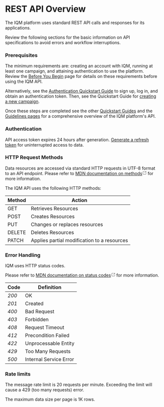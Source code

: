 # REST API Overview

The IQM platform uses standard REST API calls and responses for its applications. 

Review the following sections for the basic information on API specifications to avoid errors and workflow interruptions. 

### Prerequisites 

The minimum requirements are: creating an account with IQM, running at least one campaign, and attaining authentication to use the platform. Review the [Before You Begin](/docs/Getting%20Started/Before-You-Begin) page for details on these requirements before using the IQM API. 

Alternatively, see the [Authentication Quickstart Guide](/docs/Quickstart%20Guides/Authentication-Quickstart-Guide) to sign up, log in, and obtain an authentication token. Then, see the Quickstart Guide for [creating a new campaign](/docs/Quickstart%20Guides/Upload-Creative-and-Create-a-Campaign-API-Quickstart-Guide). 

Once these steps are completed see the other [Quickstart Guides](/docs/Quickstart%20Guides/) and the [Guidelines pages](/docs/Guidelines/) for a comprehensive overview of the IQM platform's API. 

### Authentication

API access token expires 24 hours after generation. [Generate a refresh token](/docs/Quickstart%20Guides/Authentication-Quickstart-Guide#refresh-token) for uninterrupted access to data.

### HTTP Request Methods

Data resources are accessed via standard HTTP requests in UTF-8 format to an API endpoint. Please refer to [MDN documentation on methods<svg xmlns="http://www.w3.org/2000/svg" width="1em" height="1em" viewBox="0 0 21 21"><path fill="none" stroke="currentColor" stroke-linecap="round" stroke-linejoin="round" d="M18.5 8.5v-5h-5m5 0l-7 7m-1-7h-5a2 2 0 0 0-2 2v10a2 2 0 0 0 2 2h11a2 2 0 0 0 2-2v-4"/></svg>](https://developer.mozilla.org/en-US/docs/Web/HTTP/Methods) for more information. 

 The IQM API uses the following HTTP methods:

| Method | Action |
|---|---|
| <span class="badge badge--primary">GET</span> | Retrieves Resources |
| <span class="badge badge--success">POST</span> | Creates Resources |
| <span class="badge badge--warning">PUT</span> | Changes or replaces resources |
| <span class="badge badge--danger">DELETE</span> | Deletes Resources |
| <span class="badge badge--info">PATCH</span> | Applies partial modification to a resources |

### Error Handling 

IQM uses HTTP status codes.

Please refer to [MDN documentation on status codes<svg xmlns="http://www.w3.org/2000/svg" width="1em" height="1em" viewBox="0 0 21 21"><path fill="none" stroke="currentColor" stroke-linecap="round" stroke-linejoin="round" d="M18.5 8.5v-5h-5m5 0l-7 7m-1-7h-5a2 2 0 0 0-2 2v10a2 2 0 0 0 2 2h11a2 2 0 0 0 2-2v-4"/></svg>](https://developer.mozilla.org/en-US/docs/Web/HTTP/Status) for more information. 

| Code | Definition |
| ---  |--- |
| <var>200</var> | OK |
| <var>201</var> | Created |
| <var>400</var> | Bad Request |
| <var>403</var> | Forbidden |
| <var>408</var> | Request Timeout |
| <var>412</var> | Precondition Failed |
| <var>422</var> | Unprocessable Entity |
| <var>429</var> | Too Many Requests |
| <var>500</var> | Internal Service Error|

### Rate limits

The message rate limit is 20 requests per minute. Exceeding the limit will cause a 429 (too many requests) error.

The maximum data size per page is 1K rows.
